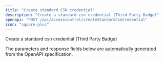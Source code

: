 ```yaml
---
title: "Create standard CSN credential"
description: "Create a standard csn credential (Third Party Badge)"
openapi: "POST /api/accesscontrol/createStandardCsnCredential"
icon: "square-plus"
---
```


Create a standard csn credential (Third Party Badge)

<Note>
The parameters and response fields below are automatically generated from the OpenAPI specification.
</Note>
